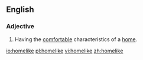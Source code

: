 ==English==
===Adjective===
{{en-adj}}
# Having the [[comfortable]] characteristics of a [[home]].

[[io:homelike]]
[[pl:homelike]]
[[vi:homelike]]
[[zh:homelike]]